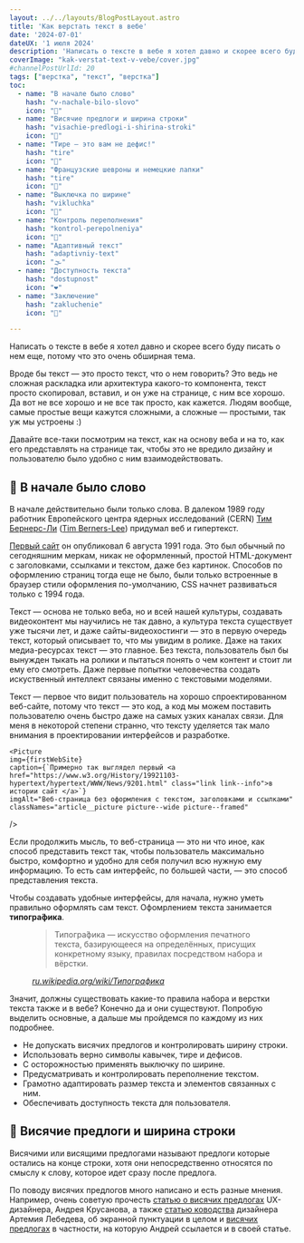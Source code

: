 ```yaml
---
layout: ../../layouts/BlogPostLayout.astro
title: 'Как верстать текст в вебе'
date: '2024-07-01'
dateUX: '1 июля 2024'
description: 'Написать о тексте в вебе я хотел давно и скорее всего буду писать о нем еще, потому что это очень обширная тема. Посмотрим на текст, как на основу веба и на то, как его представлять на странице так, чтобы это не вредило дизайну и пользователю было удобно с ним взаимодействовать.'
coverImage: "kak-verstat-text-v-vebe/cover.jpg"
#channelPostUrlId: 20
tags: ["верстка", "текст", "верстка"]
toc:
  - name: "В начале было слово"
    hash: "v-nachale-bilo-slovo"
    icon: "🙏"
  - name: "Висячие предлоги и ширина строки"
    hash: "visachie-predlogi-i-shirina-stroki"
    icon: "🧨"
  - name: "Тире — это вам не дефис!"
    hash: "tire"
    icon: "🎹"
  - name: "Французские шевроны и немецкие лапки"
    hash: "tire"
    icon: "🌲"
  - name: "Выключка по ширине"
    hash: "vikluchka"
    icon: "📄"
  - name: "Контроль переполнения"
    hash: "kontrol-perepolneniya"
    icon: "🧺"
  - name: "Адаптивный текст"
    hash: "adaptivniy-text"
    icon: "🌫️"
  - name: "Доступность текста"
    hash: "dostupnost"
    icon: "❤️"
  - name: "Заключение"
    hash: "zakluchenie"
    icon: "🏁"

---
```


<p class="article__text">Написать о тексте в вебе я хотел давно и скорее всего буду писать о нем еще, потому что это очень обширная тема.</p>
<p class="article__text">Вроде бы текст — это просто текст, что о нем говорить? Это ведь не сложная раскладка или архитектура какого-то компонента, текст просто скопировал, вставил, и он уже на странице, с ним все хорошо. Да вот не все хорошо и не все так просто, как кажется. Людям вообще, самые простые вещи кажутся сложными, а сложные — простыми, так уж мы устроены :)</p>
<p class="article__text">Давайте все-таки посмотрим на текст, как на основу веба и на то, как его представлять на странице так, чтобы это не вредило дизайну и пользователю было удобно с ним взаимодействовать.</p>

<section class="section">
  <h2 id="v-nachale-bilo-slovo" class="article__title title" data-anchor>🙏 В начале было слово <span class="title__control"> <a class="title__link link link--nav" href="#v-nachale-bilo-slovo"><Sprite class="title__icon" name="chain" aria-hidden="true" /></a></span></h2>

  <p class="article__text">В начале действительно были только слова. В далеком 1989 году работник Европейского центра ядерных исследований (CERN) <a href="https://ru.wikipedia.org/wiki/%D0%91%D0%B5%D1%80%D0%BD%D0%B5%D1%80%D1%81-%D0%9B%D0%B8,_%D0%A2%D0%B8%D0%BC" class="link link--info">Тим Бернерс-Ли</a> (<a href="https://en.wikipedia.org/wiki/Tim_Berners-Lee" class="link link--info">Tim Berners-Lee</a>) придумал веб и гипертекст.</p>

  <p class="article__text"><a href="https://www.w3.org/History/19921103-hypertext/hypertext/WWW/News/9201.html" class="link link--info">Первый сайт</a> он опубликовал 6 августа 1991 года. Это был обычный по сегодняшним меркам, никак не оформленный, простой HTML-документ с заголовками, ссылками и текстом, даже без картинок. Способов по оформлению страниц тогда еще не было, были только встроенные в браузер стили оформления по-умолчанию, CSS начнет развиваться только с 1994 года.</p>

  <Picture 
    img={timBL}
    caption="Тим Бернерс-Ли"
    imgAlt="Тим Бернерс-Ли сидит за столом за двумя устаревшими ЭЛТ-мониторами" 
    classNames="article__picture picture--wide" 
  />

  <p class="article__text">Текст — основа не только веба, но и всей нашей культуры, создавать видеоконтент мы научились не так давно, а культура текста существует уже тысячи лет, и даже сайты-видеохостинги — это в первую очередь текст, который описывает то, что мы увидим в ролике. Даже на таких медиа-ресурсах текст — это главное. Без текста, пользователь был бы вынужден тыкать на ролики и пытаться понять о чем контент и стоит ли ему его смотреть. Даже первые попытки человечества создать искуственный интеллект связаны именно с текстовыми моделями.</p>

  <p class="article__text">Текст — первое что видит пользователь на хорошо спроектированном веб-сайте, потому что текст — это код, а код мы можем поставить пользователю очень быстро даже на самых узких каналах связи. Для меня в некоторой степени странно, что тексту уделяется так мало внимания в проектировании интерфейсов и разработке.</p>

    <Picture 
    img={firstWebSite}
    caption={`Примерно так выглядел первый <a href="https://www.w3.org/History/19921103-hypertext/hypertext/WWW/News/9201.html" class="link link--info">в истории сайт </a>`}
    imgAlt="Веб-страница без оформления с текстом, заголовками и ссылками" 
    classNames="article__picture picture--wide picture--framed" 
  />

  <p class="article__text">Если продолжить мысль, то веб-страница — это ни что иное, как способ представить текст так, чтобы пользователь максимально быстро, комфортно и удобно для себя получил всю нужную ему информацию. То есть сам интерфейс, по большей части, — это способ представления текста.</p>

  <p class="article__text">Чтобы создавать удобные интерфейсы, для начала, нужно уметь правильно оформлять сам текст. Офомрлением текста занимается <b>типогра́фика</b>.</p>

  <figure class="article__blockquote blockquote">
    <blockquote class="blockquote__body">
      <p class="article__text">Типогра́фика — искусство оформления печатного текста, базирующееся на определённых, присущих конкретному языку, правилах посредством набора и вёрстки.</p>
    </blockquote>
    <figcaption class="blockquote__caption"><cite class="blockquote__cite"><a class="link link--info" href="ru.wikipedia.org/wiki/Типографика">ru.wikipedia.org/wiki/Типографика</a></cite></figcaption>
  </figure>

  <p class="article__text">Значит, должны существовать какие-то правила набора и верстки текста также и в вебе? Конечно да и они существуют. Попробую выделить основные, а дальше мы пройдемся по каждому из них подробнее.</p>

  <ul class="list">
    <li class="list__item">Не допускать висячих предлогов и контролировать ширину строки.</li>
    <li class="list__item">Использовать верно символы кавычек, тире и дефисов.</li>
    <li class="list__item">С осторожностью применять выключку по ширине.</li>
    <li class="list__item">Предусматривать и контролировать переполнение текстом.</li>
    <li class="list__item">Грамотно адаптировать размер текста и элементов связанных с ним.</li>
    <li class="list__item">Обеспечивать доступность текста для пользователя.</li>
  </ul>


</section>

<section class="section">

  <h2 id="visachie-predlogi-i-shirina-stroki" class="article__title title" data-anchor>🧨 Висячие предлоги и ширина строки&nbsp;<span class="title__control"> <a class="title__link link link--nav" href="#visachie-predlogi-i-shirina-stroki"><Sprite class="title__icon" name="chain" aria-hidden="true" /></a></span></h2>

  <p class="article__text">Висячими или висящими предлогами называют предлоги которые остались на конце строки, хотя они непосредственно относятся по смыслу к слову, которое идет сразу после предлога.</p>

  <p class="article__text">По поводу висячих предлогов много написано и есть разные мнения. Например, очень советую прочесть <a href="https://medium.com/design-pub/%D0%B2%D0%B8%D1%81%D1%8F%D1%87%D0%B8%D0%B5-%D0%BF%D1%80%D0%B5%D0%B4%D0%BB%D0%BE%D0%B3%D0%B8-%D0%BD%D0%B5-%D0%BD%D1%83%D0%B6%D0%BD%D0%BE-%D0%BF%D0%B5%D1%80%D0%B5%D0%BD%D0%BE%D1%81%D0%B8%D1%82%D1%8C-51f7b064579d" class="link link--info">статью о висячих предлогах</a> UX-дизайнера, Андрея Крусанова, а также <a href="https://www.artlebedev.ru/kovodstvo/sections/62/" class="link link--info">статью ководства</a> дизайнера Артемия Лебедева, об экранной пунктуации в целом и <a href="https://www.artlebedev.ru/kovodstvo/sections/62/#10" class="link link--info">висячих предлогах</a> в частности, на которую Андрей ссылается и в своей статье.</p>

</section>